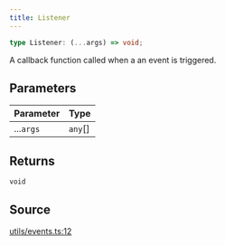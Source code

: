 ```yaml
---
title: Listener
---
```


```ts
type Listener: (...args) => void;
```

A callback function called when a an event is triggered.

## Parameters

| Parameter | Type |
| :------ | :------ |
| ...`args` | `any`[] |

## Returns

`void`

## Source

[utils/events.ts:12](https://github.com/dominant-strategies/quais.js/blob/40f3917383e9421179ebdbc4076b907a7d088144/src/utils/events.ts#L12)
